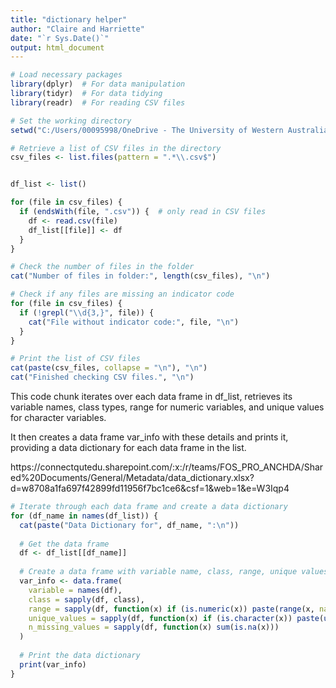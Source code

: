 ```yaml
---
title: "dictionary helper"
author: "Claire and Harriette"
date: "`r Sys.Date()`"
output: html_document
---
```

```r
# Load necessary packages
library(dplyr)  # For data manipulation
library(tidyr)  # For data tidying
library(readr)  # For reading CSV files
```


```r
# Set the working directory
setwd("C:/Users/00095998/OneDrive - The University of Western Australia/acwa_temp/YJNMDS//")

# Retrieve a list of CSV files in the directory
csv_files <- list.files(pattern = ".*\\.csv$")


df_list <- list() 

for (file in csv_files) {
  if (endsWith(file, ".csv")) {  # only read in CSV files
    df <- read.csv(file)
    df_list[[file]] <- df
  }
}

```

```r
# Check the number of files in the folder
cat("Number of files in folder:", length(csv_files), "\n")

# Check if any files are missing an indicator code
for (file in csv_files) {
  if (!grepl("\\d{3,}", file)) {
    cat("File without indicator code:", file, "\n")
  }
}

# Print the list of CSV files
cat(paste(csv_files, collapse = "\n"), "\n")
cat("Finished checking CSV files.", "\n")
```


This code chunk iterates over each data frame in df_list, retrieves its variable names, class types, range for numeric variables, and unique values for character variables.

It then creates a data frame var_info with these details and prints it, providing a data dictionary for each data frame in the list.

https://connectqutedu.sharepoint.com/:x:/r/teams/FOS_PRO_ANCHDA/Shared%20Documents/General/Metadata/data_dictionary.xlsx?d=w8708a1fa697f42899fd11956f7bc1ce6&csf=1&web=1&e=W3Iqp4

```r
# Iterate through each data frame and create a data dictionary
for (df_name in names(df_list)) {
  cat(paste("Data Dictionary for", df_name, ":\n"))
  
  # Get the data frame
  df <- df_list[[df_name]]
  
  # Create a data frame with variable name, class, range, unique values, and count of missing values
  var_info <- data.frame(
    variable = names(df),
    class = sapply(df, class),
    range = sapply(df, function(x) if (is.numeric(x)) paste(range(x, na.rm = TRUE), collapse = " - ") else ""),
    unique_values = sapply(df, function(x) if (is.character(x)) paste(unique(x), collapse = ", ") else ""),
    n_missing_values = sapply(df, function(x) sum(is.na(x)))
  )
  
  # Print the data dictionary
  print(var_info)
}
```



